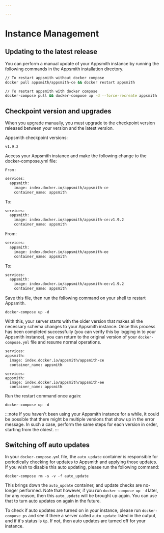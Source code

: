 ```yaml
---

---
```



# Instance Management

## Updating to the latest release

You can perform a manual update of your Appsmith instance by running the following commands in the Appsmith installation directory.

```bash
// To restart appsmith without docker compose
docker pull appsmith/appsmith-ce && docker restart appsmith

// To restart appsmith with docker compose
docker-compose pull && docker-compose up -d --force-recreate appsmith
```

## Checkpoint version and upgrades

When you upgrade manually, you must upgrade to the checkpoint version released between your version and the latest version.

Appsmith checkpoint versions:
```
v1.9.2
```

Access your Appsmith instance and make the following change to the docker-compose.yml file:

<Tabs groupId="operating-systems">
  <TabItem value="CE" label="Community Edition" default>
  
    From:

```bash
services:
  appsmith:
    image: index.docker.io/appsmith/appsmith-ce
    container_name: appsmith
```

To:

```bash
services:
  appsmith:
    image: index.docker.io/appsmith/appsmith-ce:v1.9.2
    container_name: appsmith
```


</TabItem>
   <TabItem value="BE" label="Business Edition">
   
From:

```bash
services:
  appsmith:
    image: index.docker.io/appsmith/appsmith-ee
    container_name: appsmith
```

To:

```bash
services:
  appsmith:
    image: index.docker.io/appsmith/appsmith-ee:v1.9.2
    container_name: appsmith
```
   
   
   </TabItem>
</Tabs>

Save this file, then run the following command on your shell to restart Appsmith.

```
docker-compose up -d
```


With this, your server starts with the older version that makes all the necessary schema changes to your Appsmith instance. Once this process has been completed successfully (you can verify this by logging in to your Appsmith instance), you can return to the original version of your `docker-compose.yml` file and resume normal operations.


<Tabs groupId="operating-systems">
  <TabItem value="CE" label="Community Edition" default>

  ```bash
  services:
  appsmith:
    image: index.docker.io/appsmith/appsmith-ce
    container_name: appsmith
  ```
  
  </TabItem>
  <TabItem value="BE" label="Business Edition">

  ```
services:
  appsmith:
    image: index.docker.io/appsmith/appsmith-ee
    container_name: appsmith
  ```
  </TabItem>
</Tabs>


Run the restart command once again: 

 ```
 docker-compose up -d
  ```
:::note 
If you haven't been using your Appsmith instance for a while, it could be possible that there might be multiple versions that show up in the error message. In such a case, perform the same steps for each version in order, starting from the oldest.
:::


## Switching off auto updates

In your `docker-compose.yml` file, the `auto_update` container is responsible for periodically checking for updates to Appsmith and applying those updates. If you wish to disable this auto updating, please run the following command:

```
docker-compose rm -s -v -f auto_update
```

This brings down the `auto_update` container, and update checks are no-longer performed. Note that however, if you run `docker-compose up -d` later, for any reason, then this `auto_update` will be brought up again. You can use that to turn auto updates on again in the future.

To check if auto updates are turned on in your instance, please run `docker-compose ps` and see if there a server called `auto_update` listed in the output, and if it's status is `Up`. If not, then auto updates are turned off for your instance.
